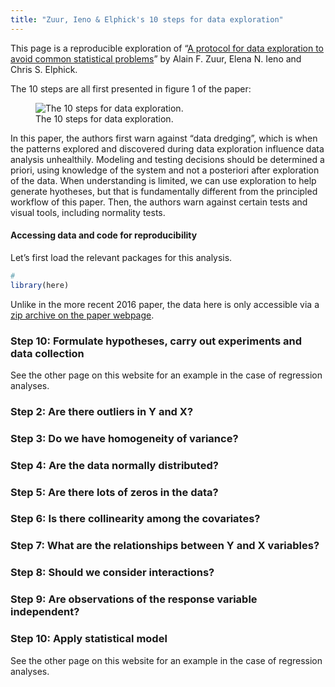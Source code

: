 ```yaml
---
title: "Zuur, Ieno & Elphick's 10 steps for data exploration"
---
```


This page is a reproducible exploration of "[A protocol for data exploration to avoid common statistical problems](https://besjournals.onlinelibrary.wiley.com/doi/10.1111/j.2041-210X.2009.00001.x)" by Alain F. Zuur, Elena N. Ieno and Chris S. Elphick.

The 10 steps are all first presented in figure 1 of the paper:

![The 10 steps for data exploration.](https://besjournals.onlinelibrary.wiley.com/cms/asset/890dd91b-444e-430b-b41b-c7edee6653fb/mee3_1_f1.gif){alt="The 10 steps for data exploration." fig-align="center"}

In this paper, the authors first warn against "data dredging", which is when the patterns explored and discovered during data exploration influence data analysis unhealthily. Modeling and testing decisions should be determined a priori, using knowledge of the system and not a posteriori after exploration of the data. When understanding is limited, we can use exploration to help generate hyotheses, but that is fundamentally different from the principled workflow of this paper. Then, the authors warn against certain tests and visual tools, including normality tests.

#### Accessing data and code for reproducibility

Let's first load the relevant packages for this analysis.

```r

# 
library(here)
```

Unlike in the more recent 2016 paper, the data here is only accessible via a [zip archive on the paper webpage](Step 8: Are observations of the response variable independent?).

### Step 10: Formulate hypotheses, carry out experiments and data collection

See the other page on this website for an example in the case of regression analyses.

### Step 2: Are there outliers in Y and X?

### Step 3: Do we have homogeneity of variance?

### Step 4: Are the data normally distributed?

### Step 5: Are there lots of zeros in the data?

### Step 6: Is there collinearity among the covariates?

### Step 7: What are the relationships between Y and X variables?

### Step 8: Should we consider interactions?

### Step 9: Are observations of the response variable independent?

### Step 10: Apply statistical model

See the other page on this website for an example in the case of regression analyses.
